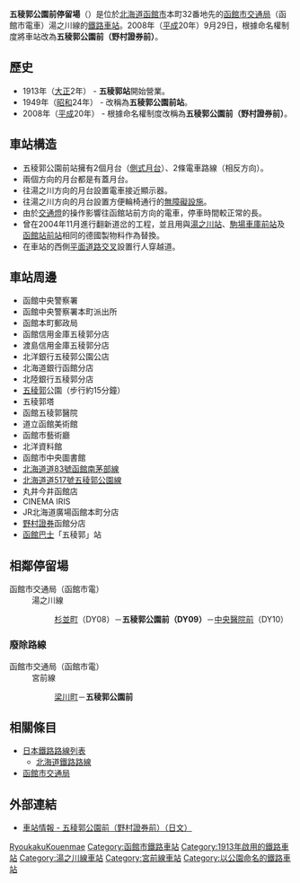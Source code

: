 {{日本車站資訊
|公司色 = #1C218C
|文字色 = 
|站名 = 五稜郭公園前停留場
|圖片 = Goryoukakumae_Station.jpg
|pxl = 240px
|圖片說明 = 五稜郭公園前停留場
|日文原名 = 五稜郭公園前
|平假名 = ごりょうかくこうえんまえ
|羅馬拼音 = GORYŌKAKU KŌEN MAE
|副站名 = 野村證券前
|前一站 = DY08 [[杉並町停留場|杉並町]]
|前一站距離 = 0.6
|後一站距離 = 0.3
|後一站 = [[中央醫院前停留場|中央醫院前]] DY10
|電報略號 = 
|車站編號 = '''DY09'''
|停站路線數 = 
|所屬公司 = [[函館市交通局|函館市交通局]]
|所屬路線 = 湯之川線
|距離 = 3.5
|起點站 = [[湯之川停留場|湯之川]]
|所在地 = [[北海道|北海道]][[函館市|函館市]]本町
|車站構造 = 地面車站
|月台配置 = 2面2線
|啟用年月日 = 1913年6月29日
|廢站年月日 = 
|乘客人數 = 
|上下車人次 = 
|統計年度 = 
|轉車 = 五稜郭（[[函館巴士|函館巴士]]）：轉車指定車站
|備註 = 
|全寬備註 = 
}}
'''五稜郭公園前停留場'''（{{jpn|j=五稜郭公園前停留場|hg=ごりょうかくこうえんまえていりゅうじょう|rm=Goryōkaku-kōen-mae teiryūjō|f=y}}）是位於[[北海道|北海道]][[函館市|函館市]]本町32番地先的[[函館市交通局|函館市交通局]]（函館市電車）湯之川線的[[鐵路車站|鐵路車站]]。2008年（[[平成|平成]]20年）9月29日，根據命名權制度將車站改為'''五稜郭公園前（野村證券前）'''。

== 歷史 ==
* 1913年（[[大正|大正]]2年） - '''五稜郭站'''開始營業。
* 1949年（[[昭和|昭和]]24年） - 改稱為'''五稜郭公園前站'''。
* 2008年（[[平成|平成]]20年） - 根據命名權制度改稱為'''五稜郭公園前（野村證券前）'''。

== 車站構造 ==
* 五稜郭公園前站擁有2個月台（[[側式月台|側式月台]]）、2條電車路線（相反方向）。
* 兩個方向的月台都是有蓋月台。
* 往湯之川方向的月台設置電車接近顯示器。
* 往湯之川方向的月台設置方便輪椅通行的[[無障礙設施|無障礙設施]]。
* 由於[[交通燈|交通燈]]的操作影響往函館站前方向的電車，停車時間較正常的長。
* 曾在2004年11月進行翻新道岔的工程，並且用與[[湯之川站|湯之川站]]、[[駒場車庫前站|駒場車庫前站]]及[[函館站|函館站前站]]相同的德國製物料作為替換。
* 在車站的西側[[平面道路交叉|平面道路交叉]]設置行人穿越道。

== 車站周邊 ==
* 函館中央警察署
* 函館中央警察署本町派出所
* 函館本町郵政局
* 函館信用金庫五稜郭分店
* 渡島信用金庫五稜郭分店
* 北洋銀行五稜郭公園公店
* 北海道銀行函館分店
* 北陸銀行五稜郭分店
* [[五稜郭|五稜郭]]公園（步行約15分鐘）
* 五稜郭塔
* 函館五稜郭醫院
* 道立函館美術館
* 函館市藝術廳
* 北洋資料館
* 函館市中央圖書館
* [[北海道道83號函館南茅部線|北海道道83號函館南茅部線]]
* [[北海道道517號五稜郭公園線|北海道道517號五稜郭公園線]]
* 丸井今井函館店
* CINEMA IRIS
* JR北海道廣場函館本町分店
* [[野村證券|野村證券]]函館分店
* [[函館巴士|函館巴士]]「五稜郭」站

== 相鄰停留場 ==
;函館市交通局（函館市電）
:湯之川線
:: [[杉並町停留場|杉並町]]（DY08）－'''五稜郭公園前（DY09）'''－[[中央醫院前停留場|中央醫院前]]（DY10）

=== 廢除路線 ===
;函館市交通局（函館市電）
:宮前線
:: [[梁川町停留場|梁川町]]－'''五稜郭公園前'''

== 相關條目 ==
* [[日本鐵路路線列表|日本鐵路路線列表]]
** [[北海道鐵路路線|北海道鐵路路線]]
* [[函館市交通局|函館市交通局]]

== 外部連結 ==
* [https://web.archive.org/web/20100326035628/http://www.city.hakodate.hokkaido.jp/transport/rosen/tei/goryokaku.htm 車站情報 - 五稜郭公園前（野村證券前）（日文）]

{{函館市電}}
{{函館市電（廢線區間）}}
{{DEFAULTSORT:Goryokaku-Koenmae}}
[[Category:日本鐵路車站_Go|RyoukakuKouenmae]]
[[Category:函館市鐵路車站|Category:函館市鐵路車站]]
[[Category:1913年啟用的鐵路車站|Category:1913年啟用的鐵路車站]]
[[Category:湯之川線車站|Category:湯之川線車站]]
[[Category:宮前線車站|Category:宮前線車站]]
[[Category:以公園命名的鐵路車站|Category:以公園命名的鐵路車站]]